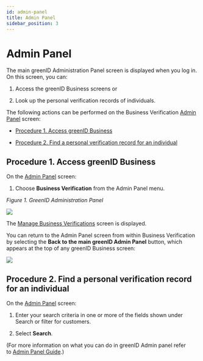 ```yaml
---
id: admin-panel
title: Admin Panel
sidebar_position: 3
---
```


# Admin Panel

The main greenID Administration Panel screen is displayed when you log in. On this screen, you can:

1. Access the greenID Business screens or

2. Look up the personal verification records of individuals.

The following actions can be performed on the Business Verification [Admin Panel](https://vixverify.atlassian.net/wiki/spaces/GREEN/pages/491520911/Admin+Panel) screen:

- [Procedure 1. Access greenID Business](https://vixverify.atlassian.net/wiki/spaces/GREEN/pages/491520911/Admin+Panel#AdminPanel-Procedure1.AccessgreenIDBusiness)

- [Procedure 2. Find a personal verification record for an individual](https://vixverify.atlassian.net/wiki/spaces/GREEN/pages/491520911/Admin+Panel#AdminPanel-Procedure2.Findapersonalverificationrecordforanindividual)

## Procedure 1. Access greenID Business

On the [Admin Panel](https://vixverify.atlassian.net/wiki/spaces/GREEN/pages/491520911/Admin+Panel) screen:

1. Choose **Business Verification** from the Admin Panel menu.

*Figure 1. GreenID Administration Panel*

![](/img/bus-admin-panel.webp)

The [Manage Business Verifications](https://vixverify.atlassian.net/wiki/spaces/GREEN/pages/492470563/Manage+Business+Verifications) screen is displayed.

You can return to the Admin Panel screen from within Business Verification by selecting the **Back to the main greenID Admin Panel** button, which appears at the top of any greenID Business screen:

![](/img/bus-verification.webp)

## Procedure 2. Find a personal verification record for an individual

On the [Admin Panel](https://vixverify.atlassian.net/wiki/spaces/GREEN/pages/491520911/Admin+Panel) screen:

1. Enter your search criteria in one or more of the fields shown under Search or filter for customers.

2. Select **Search**.

(For more information on what you can do in greenID Admin panel refer to [Admin Panel Guide](https://vixverify.atlassian.net/wiki/spaces/GREEN/pages/14286881/Admin+Panel+Guide).)
